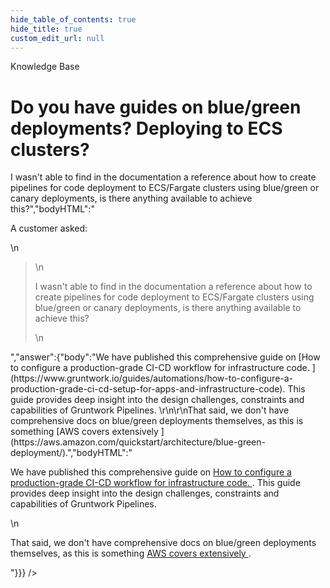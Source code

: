 ```yaml
---
hide_table_of_contents: true
hide_title: true
custom_edit_url: null
---
```



<head>
  <link rel="canonical" href="https://github.com/gruntwork-io/knowledge-base/discussions/59" />
</head>

<CenterLayout>
<span className="searchCategory">Knowledge Base</span>
<h1>Do you have guides on blue/green deployments? Deploying to ECS clusters?</h1>
<GitHub discussion={{"id":"D_kwDOF8slf84AOB1u","number":59,"author":{"login":"zackproser"},"title":"Do you have guides on blue/green deployments? Deploying to ECS clusters?","body":"A customer asked: \r\n> I wasn't able to find in the documentation a reference about how to create pipelines for code deployment to ECS/Fargate clusters using blue/green or canary deployments, is there anything available to achieve this?","bodyHTML":"<p dir=\"auto\">A customer asked:</p>\n<blockquote>\n<p dir=\"auto\">I wasn't able to find in the documentation a reference about how to create pipelines for code deployment to ECS/Fargate clusters using blue/green or canary deployments, is there anything available to achieve this?</p>\n</blockquote>","answer":{"body":"We have published this comprehensive guide on [How to configure a production-grade CI-CD workflow for infrastructure code. ](https://www.gruntwork.io/guides/automations/how-to-configure-a-production-grade-ci-cd-setup-for-apps-and-infrastructure-code). This guide provides deep insight into the design challenges, constraints and capabilities of Gruntwork Pipelines. \r\n\r\nThat said, we don't have comprehensive docs on blue/green deployments themselves, as this is something [AWS covers extensively ](https://aws.amazon.com/quickstart/architecture/blue-green-deployment/).","bodyHTML":"<p dir=\"auto\">We have published this comprehensive guide on <a href=\"https://www.gruntwork.io/guides/automations/how-to-configure-a-production-grade-ci-cd-setup-for-apps-and-infrastructure-code\" rel=\"nofollow\">How to configure a production-grade CI-CD workflow for infrastructure code. </a>. This guide provides deep insight into the design challenges, constraints and capabilities of Gruntwork Pipelines.</p>\n<p dir=\"auto\">That said, we don't have comprehensive docs on blue/green deployments themselves, as this is something <a href=\"https://aws.amazon.com/quickstart/architecture/blue-green-deployment/\" rel=\"nofollow\">AWS covers extensively </a>.</p>"}}} />

</CenterLayout>
  

<!-- ##DOCS-SOURCER-START
{
  "sourcePlugin": "github-discussions",
  "hash": "d4549c34936df8134805dd7b6168f9e6"
}
##DOCS-SOURCER-END -->
